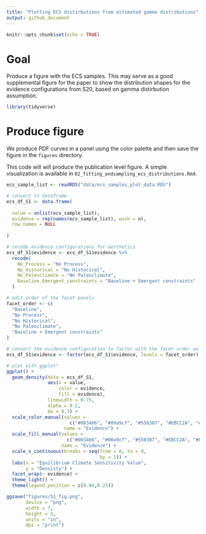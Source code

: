 ```yaml
---
title: "Plotting ECS distirbutions from estimated gamma distributions"
output: github_document
---
```


```r
knitr::opts_chunk$set(echo = TRUE)
```

# Goal 

Produce a figure with the ECS samples. This may serve as a good supplemental figure for the paper to show the distribution shapes for the evidence configurations from S20, based on gamma distirbution assumption. 

```r
library(tidyverse)
```
# Produce figure

We produce PDF curves in a panel using the color palette and then save the figure in the `figures` directory.

This code will will produce the publication level figure. A simple visualization is available in `02_fitting_andsampling_ecs_distributions.Rmd`.

```r
ecs_sample_list <- readRDS("data/ecs_samples_plot_data.RDS")

# convert to dataframe
ecs_df_S1 <- data.frame(
  
  value = unlist(ecs_sample_list),
  evidence = rep(names(ecs_sample_list), each = n),
  row.names = NULL
  
)

# recode evidence configurations for aesthetics
ecs_df_S1$evidence <- ecs_df_S1$evidence %>%
  recode(
    No_Process = "No Process",
    No_Historical = "No Historical",
    No_Paleoclimate = "No Paleoclimate",
    Baseline_Emergent_constraints = "Baseline + Emergent constraints"
  )

# edit order of the facet panels
facet_order <- c(
  "Baseline",
  "No Process",
  "No Historical",
  "No Paleoclimate",
  "Baseline + Emergent constraints"
)

# convert the evidence configuration to factor with the facet order we want
ecs_df_S1$evidence <- factor(ecs_df_S1$evidence, levels = facet_order)

# plot with ggplot"
ggplot() +
  geom_density(data = ecs_df_S1,
               aes(x = value, 
                   color = evidence,
                   fill = evidence),
               linewidth = 0.75, 
               alpha = 0.2, 
               bw = 0.3) +
  scale_color_manual(values = 
                       c("#003466", "#00a9cf", "#550307", "#EBCC2A", "#F21A00"), 
                     name = "Evidence") +
  scale_fill_manual(values = 
                      c("#003466", "#00a9cf", "#550307", "#EBCC2A", "#F21A00"), 
                    name = "Evidence") +
  scale_x_continuous(breaks = seq(from = 0, to = 9, 
                                  by = 1)) +
  labs(x = "Equilibrium Climate Sensitivity Value",
       y = "Densisty") +
  facet_wrap(~ evidence) +
  theme_light() +
  theme(legend.position = c(0.84,0.25))

ggsave("figures/S1_fig.png",
       device = "png",
       width = 7,
       height = 5,
       units = "in",
       dpi = "print")
```

